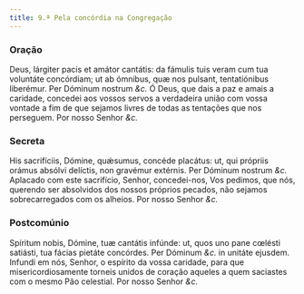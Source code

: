 ```yaml
---
title: 9.ª Pela concórdia na Congregação
---
```


### Oração

<div class="grid grid-cols-2 gap-5">
  <span class="text-justify">
    Deus, lárgiter pacis et amátor cantátis: da fámulis tuis veram cum tua
    voluntáte concórdiam; ut ab ómnibus, quæ nos pulsant, tentatiónibus
    liberémur. Per Dóminum nostrum <em>&c.</em>
  </span>
  <span class="text-justify">
    Ó Deus, que dais a paz e amais a caridade, concedei aos vossos servos a
    verdadeira união com vossa vontade a fim de que sejamos livres de todas as
    tentações que nos perseguem. Por nosso Senhor <em>&c.</em>
  </span>
</div>

### Secreta

<div class="grid grid-cols-2 gap-5">
  <span class="text-justify">
    His sacrifíciis, Dómine, quǽsumus, concéde placátus: ut, qui própriis orámus
    absólvi delíctis, non gravémur extérnis. Per Dóminum nostrum <em>&c.</em>
  </span>
  <span class="text-justify">
    Aplacado com este sacrifício, Senhor, concedei-nos, Vos pedimos, que nós,
    querendo ser absolvidos dos nossos próprios pecados, não sejamos
    sobrecarregados com os alheios. Por nosso Senhor <em>&c.</em>
  </span>
</div>

### Postcomúnio

<div class="grid grid-cols-2 gap-5">
  <span class="text-justify">
    Spíritum nobis, Dómine, tuæ cantátis infúnde: ut, quos uno pane cœlésti
    satiásti, tua fácias pietáte concórdes. Per Dóminum <em>&c.</em> in unitáte
    ejusdem.
  </span>
  <span class="text-justify">
    Infundi em nós, Senhor, o espírito da vossa caridade, para que
    misericordiosamente torneis unidos de coração aqueles a quem saciastes com o
    mesmo Pão celestial. Por nosso Senhor <em>&c.</em>
  </span>
</div>
